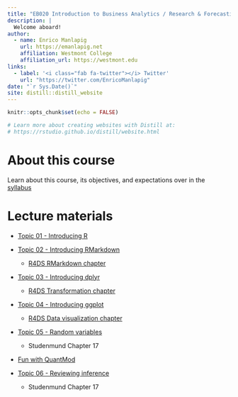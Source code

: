 ```yaml
---
title: "EB020 Introduction to Business Analytics / Research & Forecasting"
description: |
  Welcome aboard!
author:
  - name: Enrico Manlapig
    url: https://emanlapig.net
    affiliation: Westmont College
    affiliation_url: https://westmont.edu
links:
  - label: '<i class="fab fa-twitter"></i> Twitter'
    url: "https://twitter.com/EnricoManlapig"
date: "`r Sys.Date()`"
site: distill::distill_website
---
```


```r
knitr::opts_chunk$set(echo = FALSE)

# Learn more about creating websites with Distill at:
# https://rstudio.github.io/distill/website.html

```

# About this course

Learn about this course, its objectives, and expectations over in the [syllabus](syllabus.html)


# Lecture materials

* [Topic 01 - Introducing R](lectures/Topic01.html)

* [Topic 02 - Introducing RMarkdown](lectures/Topic02.nb.html)

    - [R4DS RMarkdown chapter](https://r4ds.had.co.nz/r-markdown.html)

* [Topic 03 - Introducing dplyr](lectures/Topic03.html)
  
    - [R4DS Transformation chapter](https://r4ds.had.co.nz/transform.html)

* [Topic 04 - Introducing ggplot](lectures/Topic04.html)

    - [R4DS Data visualization chapter](https://r4ds.had.co.nz/data-visualisation.html)
    
* [Topic 05 - Random variables](lectures/Topic05.html)

    - Studenmund Chapter 17
    
* [Fun with QuantMod](/lectures/QuantMod.html)

* [Topic 06 - Reviewing inference](lectures/Topic06.html)

    - Studenmund Chapter 17


